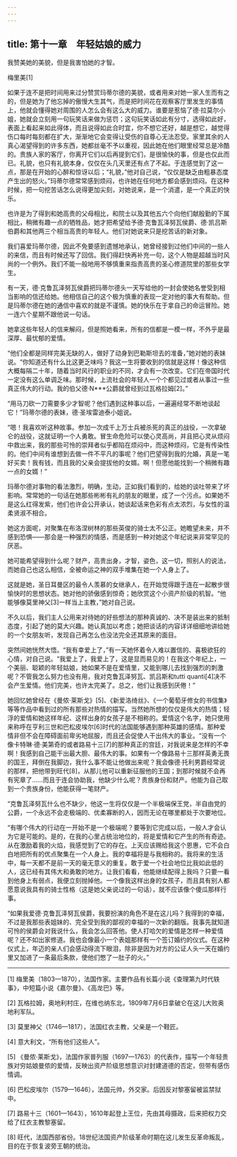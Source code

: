 ```yaml
---
---
---
```

title: 第十一章　年轻姑娘的威力
---

我赞美她的美貌，但是我害怕她的才智。

梅里美[1]





如果于连不是把时间用来过分赞赏玛蒂尔德的美貌，或者用来对她一家人生而有之的，但是她为了他忘掉的傲慢大生其气，而是把时间花在观察客厅里发生的事情上，他就会懂得她对周围的人怎么会有这么大的威力。谁要是惹恼了德·拉莫尔小姐，她就会立刻用一句玩笑话来做为惩罚；这句玩笑话如此有分寸，选得如此好，表面上看起来如此得体，而且说得如此合时宜，你不想它还好，越是想它，越觉得伤口每时每刻都在扩大，渐渐地它会变得让受伤的自尊心无法忍受。家里其余的人真心渴望得到的许多东西，她都丝毫不予以重视，因此她在他们眼里经常总是冷酷的。贵族人家的客厅，你离开它们以后再提到它们，是很愉快的事，但是也仅此而已。礼貌，也只有礼貌本身，仅仅在头几天里还有点了不起。于连感觉到了这一点，那是在开始的心醉和惊讶以后；“礼貌，”他对自己说，“仅仅是缺乏由粗暴态度产生出的怒火。”玛蒂尔德常常感到烦闷，也许她在任何地方都会感到烦闷。在这种时候，把一句挖苦话怎么说得更加尖刻，对她说来，是一个消遣，是一个真正的快乐。

也许是为了得到和她高贵的父母相比，和院士以及其他五六个向他们献殷勤的下属相比，稍微有趣一点的牺牲品，她才把希望给予德·克鲁瓦泽努瓦侯爵、德·凯吕斯伯爵和其他两三个相当高贵的年轻人。他们对她说来只是挖苦话的新对象。

我们喜爱玛蒂尔德，因此不免要感到遗憾地承认，她曾经接到过他们中间的一些人的来信，而且有时候还写了回信。我们得赶快再补充一句，这个人物是超越当时风尚的一个例外。我们不能一般地用不够慎重来指责高贵的圣心修道院里的那些女学生。

有一天，德·克鲁瓦泽努瓦侯爵把玛蒂尔德头一天写给他的一封会使她名誉受到相当影响的信还给她。他相信自己的这个极为慎重的表现一定对他的事大有帮助。但是玛蒂尔德在她的通信中喜欢的就是不谨慎。她的快乐在于拿自己的命运冒险。她一连六个星期不跟他说一句话。

她拿这些年轻人的信来解闷，但是照她看来，所有的信都是一模一样，不外乎是最深厚、最忧郁的爱情。

“他们全都是同样完美无缺的人，做好了动身到巴勒斯坦去的准备，”她对她的表妹说。“你知道还有什么比这更乏味吗？我这一生将要收到的信就是这样！像这种信大概每隔二十年，随着当时风行的职业的不同，才会有一次改变。它们在帝国时代一定没有这么单调乏味。那时候，上流社会的年轻人一个个都见过或者从事过一些真正伟大的行动。我的伯父德·N***公爵就曾经到过瓦格拉姆[2]。”

“用马刀砍一刀需要多少才智呢？他们遇到这种事以后，一遍遍经常不断地谈起它！”玛蒂尔德的表妹，德·圣埃雷迪泰小姐说。

“嗯！我喜欢听这种故事。参加一次成千上万士兵被杀死的真正的战役，一次拿破仑的战役，这就证明一个人勇敢。冒生命危险可以使心灵高尚，并且把心灵从烦闷中救出来，我的那些可怜的崇拜者似乎都陷在烦闷中，而这种烦闷，它是有传染性的。他们中间有谁想到去做一件不平凡的事呢？他们巴望得到我的允婚，真是一笔好买卖！我有钱，而且我的父亲会提拔他的女婿。啊！但愿他能找到一个稍微有趣一点的女婿！”

玛蒂尔德对事物的看法激烈，明确，生动，正如我们看到的，给她的谈吐带来了坏影响。常常她的一句话在她那些彬彬有礼的朋友的眼里，成了一个污点。如果她不是这么红得发紫，他们也许会公开承认，她谈起话来色彩有点太浓烈，与女性的温柔贤淑不相合。

她这方面呢，对聚集在布洛涅树林的那些英俊的骑士太不公正。她瞻望未来，并不感到恐惧——那会是一种强烈的情感，而是感到一种对她这个年纪说来非常罕见的厌恶。

她可能希望得到什么呢？财产，高贵出身，才智，姿色，这一切，照别人的说法，而她自己也这么相信，全被命运之神的双手堆集在她一个人身上了。

这就是她，圣日耳曼区的最令人羡慕的女继承人，在开始觉得跟于连在一起散步很愉快时的思想状态。她对他的骄傲感到惊奇；她欣赏这个小资产阶级的机智。“他能够像莫里神父[3]一样当上主教，”她对自己说。

不久以后，我们主人公用来对待她的好些想法的那种真诚的、决不是装出来的抵制态度，引起了她的莫大兴趣。她认真加以考虑；她把谈话的内容详详细细地讲给她的一个女朋友听，发现自己再怎么也没法完全还其原来的面目。

突然间她恍然大悟。“我有幸爱上了，”有一天她怀着令人难以置信的、喜极欲狂的心情，对自己说。“我爱上了，我爱上了，这是显而易见的！在我这个年纪上，一个美丽、聪颖的年轻姑娘，她如果不是在爱情里，又能到哪儿去找到强烈的刺激呢？不管我怎么努力也没有用，我对克鲁瓦泽努瓦、凯吕斯和tutti quanti[4]决不会产生爱情。他们完美，也许太完美了。总之，他们让我感到厌倦！”

她回忆她曾经在《曼侬·莱斯戈》[5]、《新爱洛绮丝》、《一个葡萄牙修女的书信集》等等作品中看到过的所有那些对热情的描写。当然她所想的仅仅是伟大的热情；轻浮的爱情和她这样年纪、这样出身的女孩子是不相称的。爱情这个名字，她只使用来称呼在亨利三世和巴松皮埃尔[6]时代的法国能够遇到那种英雄的感情。那种爱情非但不会在障碍面前卑劣地屈服，而且还会促使人干出伟大的事业。“没有一个像卡特琳·德·美第奇的或者路易十三[7]的那种真正的宫廷，对我说来是怎样的不幸啊！我感到自己能干出最大胆、最伟大的事。如果有一个像路易十三那样英勇无畏的国王，拜倒在我脚边，我什么事不能让他做出来呢？我会像德·托利男爵经常说的那样，把他带到旺代[8]，从那儿他可以重新征服他的王国；到那时候就不会再有宪章了……而且于连会协助我，他缺少什么呢？贵族身份和财产。他能为自己取到一个贵族身份，他能获得一笔财产。

“克鲁瓦泽努瓦什么也不缺少，他这一生将仅仅是一个半极端保王党，半自由党的公爵，一个永远不会走极端的、优柔寡断的人，因而无论在哪里都处于次要地位。

“有哪个伟大的行动在一开始不是一个极端呢？要等到它完成以后，一般人才会认为它是可能的。是的，在我的心里占统治地位的，将是爱情和它产生的所有奇迹。从在激励着我的火焰，我感觉到了它的存在。上天应该赐给我这个恩惠，它不会白白地把所有的优点聚集在一个人身上。我的幸福将是与我相称的。我将来的生活中，每一天都不是前一天的毫无意义的重复。敢于爱一个社会地位比我如此低的人，这已经有其伟大和勇敢的地方。让我们看看，他能继续配得上我吗？只要一看到他身上有弱点，我便立刻抛掉他。一个像我这样出身的女孩子，而且具有别人都愿意说我具有的骑士性格（这是她父亲说过的一句话），就不应该像个傻瓜那样行事。

“如果我爱德·克鲁瓦泽努瓦侯爵，我要扮演的角色不是在这儿吗？我得到的幸福，不过是我那些表姐妹的、完全受到我的鄙视的幸福的一次新的翻版。我事先就知道可怜的侯爵会对我说什么，我会怎么回答他。使人打哈欠的爱情是怎样一种爱情呢？还不如出家修道。我也会像最小一个表姐那样有一个签订婚约的仪式。在这种仪式上，年迈的亲人们会感动得流下眼泪，除非是因为对方的公证人头一天在婚约里又加进了一条最后条款，使他们憋了一肚子的火。”



* * *



[1] 梅里美（1803—1870），法国作家。主要作品有长篇小说《查理第九时代轶事》，中短篇小说《嘉尔曼》、《高龙巴》等。

[2] 瓦格拉姆，奥地利村庄，在维也纳东北，1809年7月6日拿破仑在这儿大败奥地利军队。

[3] 莫里神父（1746—1817），法国红衣主教，父亲是一个鞋匠。

[4] 意大利文，“所有他们这些人”。

[5] 《曼侬·莱斯戈》，法国作家普列服（1697—1763）的代表作，描写一个年轻贵族对穷姑娘曼侬的爱情，反映出资产阶级思想意识对封建道德的否定，但带有感伤情调。

[6] 巴松皮埃尔（1579—1646），法国元帅，外交家。后因反对黎塞留被监禁狱中。

[7] 路易十三（1601—1643），1610年起登上王位，先由其母摄政，后来把权力交给了红衣主教黎塞留。

[8] 旺代，法国西部省份。18世纪法国资产阶级革命时期在这儿发生反革命叛乱，目的在于恢复波旁王朝的统治。